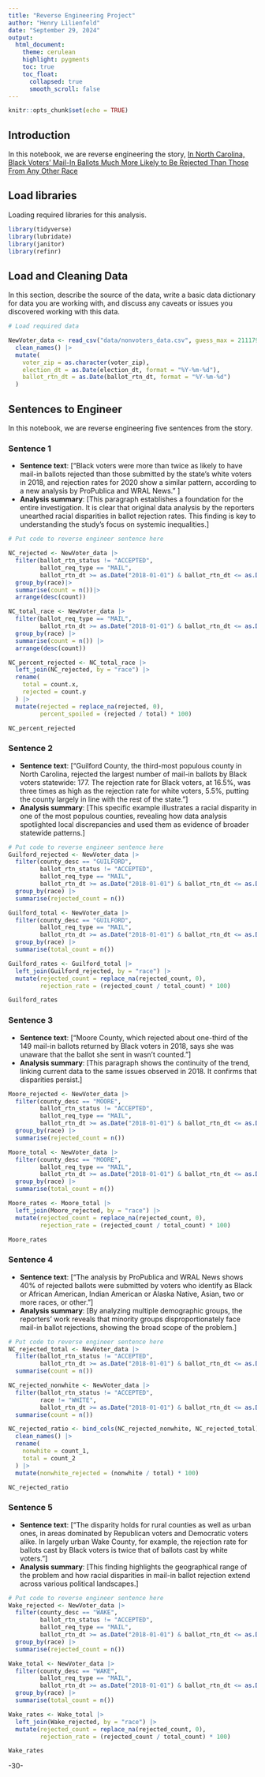 ```yaml
---
title: "Reverse Engineering Project"
author: "Henry Lilienfeld"
date: "September 29, 2024"
output:
  html_document:
    theme: cerulean
    highlight: pygments
    toc: true
    toc_float:
      collapsed: true
      smooth_scroll: false
---
```


```r
knitr::opts_chunk$set(echo = TRUE)
```

## Introduction 

In this notebook, we are reverse engineering the story, 
[In North Carolina, Black Voters’ Mail-In Ballots Much More Likely to Be Rejected Than Those From Any Other Race](https://www.propublica.org/article/in-north-carolina-black-voters-mail-in-ballots-much-more-likely-to-be-rejected-than-those-from-any-other-race)

## Load libraries

Loading required libraries for this analysis.

```r
library(tidyverse)
library(lubridate)
library(janitor)
library(refinr)
```

## Load and Cleaning Data

In this section, describe the source of the data, write a basic data dictionary for data you are working with, and discuss any caveats or issues you discovered working with this data. 

```r
# Load required data

NewVoter_data <- read_csv("data/nonvoters_data.csv", guess_max = 2111797) |>
  clean_names() |>
  mutate(
    voter_zip = as.character(voter_zip),
    election_dt = as.Date(election_dt, format = "%Y-%m-%d"),
    ballot_rtn_dt = as.Date(ballot_rtn_dt, format = "%Y-%m-%d")
  )

```

## Sentences to Engineer
In this notebook, we are reverse engineering five sentences from the story.

### Sentence 1

* **Sentence text**: [“Black voters were more than twice as likely to have mail-in ballots rejected than those submitted by the state’s white voters in 2018, and rejection rates for 2020 show a similar pattern, according to a new analysis by ProPublica and WRAL News.” ]
* **Analysis summary**: [This paragraph establishes a foundation for the entire investigation. It is clear that original data analysis by the reporters unearthed racial disparities in ballot rejection rates. This finding is key to understanding the study's focus on systemic inequalities.]

```r
# Put code to reverse engineer sentence here

NC_rejected <- NewVoter_data |>
  filter(ballot_rtn_status != "ACCEPTED",
         ballot_req_type == "MAIL",
         ballot_rtn_dt >= as.Date("2018-01-01") & ballot_rtn_dt <= as.Date("2018-12-31")) |>
  group_by(race)|>
  summarise(count = n())|>
  arrange(desc(count))

NC_total_race <- NewVoter_data |>
  filter(ballot_req_type == "MAIL",
         ballot_rtn_dt >= as.Date("2018-01-01") & ballot_rtn_dt <= as.Date("2018-12-31")) |>
  group_by(race) |>
  summarise(count = n()) |>
  arrange(desc(count))

NC_percent_rejected <- NC_total_race |>
  left_join(NC_rejected, by = "race") |>
  rename(
    total = count.x,
    rejected = count.y
  ) |>
  mutate(rejected = replace_na(rejected, 0),
         percent_spoiled = (rejected / total) * 100)

NC_percent_rejected

```

### Sentence 2

* **Sentence text**: [“Guilford County, the third-most populous county in North Carolina, rejected the largest number of mail-in ballots by Black voters statewide: 177. The rejection rate for Black voters, at 16.5%, was three times as high as the rejection rate for white voters, 5.5%, putting the county largely in line with the rest of the state.”]
* **Analysis summary**: [This specific example illustrates a racial disparity in one of the most populous counties, revealing how data analysis spotlighted local discrepancies and used them as evidence of broader statewide patterns.]

```r
# Put code to reverse engineer sentence here
Guilford_rejected <- NewVoter_data |>
  filter(county_desc == "GUILFORD",
         ballot_rtn_status != "ACCEPTED",
         ballot_req_type == "MAIL",
         ballot_rtn_dt >= as.Date("2018-01-01") & ballot_rtn_dt <= as.Date("2018-12-31")) |>
  group_by(race) |>
  summarise(rejected_count = n())

Guilford_total <- NewVoter_data |>
  filter(county_desc == "GUILFORD",
         ballot_req_type == "MAIL",
         ballot_rtn_dt >= as.Date("2018-01-01") & ballot_rtn_dt <= as.Date("2018-12-31")) |>
  group_by(race) |>
  summarise(total_count = n())

Guilford_rates <- Guilford_total |>
  left_join(Guilford_rejected, by = "race") |>
  mutate(rejected_count = replace_na(rejected_count, 0),
         rejection_rate = (rejected_count / total_count) * 100)

Guilford_rates


```

### Sentence 3

* **Sentence text**: [“Moore County, which rejected about one-third of the 149 mail-in ballots returned by Black voters in 2018, says she was unaware that the ballot she sent in wasn’t counted.”]
* **Analysis summary**: [This paragraph shows the continuity of the trend, linking current data to the same issues observed in 2018. It confirms that disparities persist.]

```r
Moore_rejected <- NewVoter_data |>
  filter(county_desc == "MOORE",
         ballot_rtn_status != "ACCEPTED",
         ballot_req_type == "MAIL",
         ballot_rtn_dt >= as.Date("2018-01-01") & ballot_rtn_dt <= as.Date("2018-12-31")) |>
  group_by(race) |>
  summarise(rejected_count = n())

Moore_total <- NewVoter_data |>
  filter(county_desc == "MOORE",
         ballot_req_type == "MAIL",
         ballot_rtn_dt >= as.Date("2018-01-01") & ballot_rtn_dt <= as.Date("2018-12-31")) |>
  group_by(race) |>
  summarise(total_count = n())

Moore_rates <- Moore_total |>
  left_join(Moore_rejected, by = "race") |>
  mutate(rejected_count = replace_na(rejected_count, 0),
         rejection_rate = (rejected_count / total_count) * 100)

Moore_rates


```

### Sentence 4

* **Sentence text**: [“The analysis by ProPublica and WRAL News shows 40% of rejected ballots were submitted by voters who identify as Black or African American, Indian American or Alaska Native, Asian, two or more races, or other.”]
* **Analysis summary**: [By analyzing multiple demographic groups, the reporters’ work reveals that minority groups disproportionately face mail-in ballot rejections, showing the broad scope of the problem.]

```r
# Put code to reverse engineer sentence here
NC_rejected_total <- NewVoter_data |>
  filter(ballot_rtn_status != "ACCEPTED",
         ballot_rtn_dt >= as.Date("2018-01-01") & ballot_rtn_dt <= as.Date("2018-12-31")) |>
  summarise(count = n())

NC_rejected_nonwhite <- NewVoter_data |>
  filter(ballot_rtn_status != "ACCEPTED",
         race != "WHITE",
         ballot_rtn_dt >= as.Date("2018-01-01") & ballot_rtn_dt <= as.Date("2018-12-31")) |>
  summarise(count = n())

NC_rejected_ratio <- bind_cols(NC_rejected_nonwhite, NC_rejected_total) |>
  clean_names() |>
  rename(
    nonwhite = count_1,
    total = count_2
  ) |>
  mutate(nonwhite_rejected = (nonwhite / total) * 100)

NC_rejected_ratio

```

### Sentence 5

* **Sentence text**: [“The disparity holds for rural counties as well as urban ones, in areas dominated by Republican voters and Democratic voters alike. In largely urban Wake County, for example, the rejection rate for ballots cast by Black voters is twice that of ballots cast by white voters.”]
* **Analysis summary**: [This finding highlights the geographical range of the problem and how racial disparities in mail-in ballot rejection extend across various political landscapes.]

```r
# Put code to reverse engineer sentence here
Wake_rejected <- NewVoter_data |>
  filter(county_desc == "WAKE",
         ballot_rtn_status != "ACCEPTED",
         ballot_req_type == "MAIL",
         ballot_rtn_dt >= as.Date("2018-01-01") & ballot_rtn_dt <= as.Date("2018-12-31")) |>
  group_by(race) |>
  summarise(rejected_count = n())

Wake_total <- NewVoter_data |>
  filter(county_desc == "WAKE",
         ballot_req_type == "MAIL",
         ballot_rtn_dt >= as.Date("2018-01-01") & ballot_rtn_dt <= as.Date("2018-12-31")) |>
  group_by(race) |>
  summarise(total_count = n())

Wake_rates <- Wake_total |>
  left_join(Wake_rejected, by = "race") |>
  mutate(rejected_count = replace_na(rejected_count, 0),
         rejection_rate = (rejected_count / total_count) * 100)

Wake_rates

```

-30-